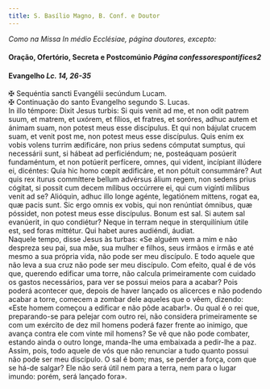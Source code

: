 ```yaml
---
title: S. Basílio Magno, B. Conf. e Doutor
---
```



<em>Como na Missa In médio Ecclésiae, página doutores, excepto:</em>

<h4 class="text-center">Oração, Ofertório, Secreta e Postcomúnio <em>Página confessorespontifices2</em></h4>

<h4 class="text-center">Evangelho <em>Lc. 14, 26-35</em></h4>
<div class="container-fluid">
<div class="row">
<div class="col-6 text-justify">
<span class="text-danger">&#10016;</span> Sequéntia sancti Evangélii secúndum Lucam.
</div>
<div class="col-6 text-justify">
<span class="text-danger">&#10016;</span> Continuação do santo Evangelho segundo S. Lucas.
</div>
<div class="col-6 dropcaps text-justify">
In illo témpore: Dixit Jesus turbis: Si quis venit ad me, et non odit patrem suum, et matrem, et uxórem, et fílios, et fratres, et soróres, adhuc autem et ánimam suam, non potest meus esse discípulus. Et qui non bájulat crucem suam, et venit post me, non potest meus esse discípulus. Quis enim ex vobis volens turrim ædificáre, non prius sedens cómputat sumptus, qui necessárii sunt, si hábeat ad perficiéndum; ne, posteáquam posúerit fundaméntum, et non potúerit perfícere, omnes, qui vident, incípiant illúdere ei, dicéntes: Quia hic homo cœpit ædificáre, et non pótuit consummáre? Aut quis rex iturus commíttere bellum advérsus álium regem, non sedens prius cógitat, si possit cum decem mílibus occúrrere ei, qui cum vigínti mílibus venit ad se? Alióquin, adhuc illo longe agénte, legatiónem mittens, rogat ea, quæ pacis sunt. Sic ergo omnis ex vobis, qui non renúntiat ómnibus, quæ póssidet, non potest meus esse discípulus. Bonum est sal. Si autem sal evanúerit, in quo condiétur? Neque in terram neque in sterquilínium útile est, sed foras mittétur. Qui habet aures audiéndi, áudiat.
</div>
<div class="col-6 dropcaps text-justify">
Naquele tempo, disse Jesus às turbas: «Se alguém vem a mim e não despreza seu pai, sua mãe, sua mulher e filhos, seus irmãos e irmãs e até mesmo a sua própria vida, não pode ser meu discípulo. E todo aquele que não leva a sua cruz não pode ser meu discípulo. Com efeito, qual é de vós que, querendo edificar uma torre, não calcula primeiramente com cuidado os gastos necessários, para ver se possui meios para a acabar? Pois poderá acontecer que, depois de haver lançado os alicerces e não podendo acabar a torre, comecem a zombar dele aqueles que o vêem, dizendo: «Este homem começou a edificar e não pôde acabar!». Ou qual é o rei que, preparando-se para pelejar com outro rei, não considera primeiramente se com um exército de dez mil homens poderá fazer frente ao inimigo, que avança contra ele com vinte mil homens? Se vê que não pode combater, estando ainda o outro longe, manda-lhe uma embaixada a pedir-lhe a paz. Assim, pois, todo aquele de vós que não renunciar a tudo quanto possui não pode ser meu discípulo. O sal é bom; mas, se perder a força, com que se há-de salgar? Ele não será útil nem para a terra, nem para o lugar imundo: porém, será lançado fora».
</div>
</div>
</div>